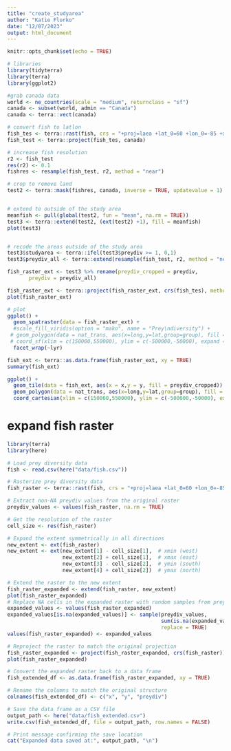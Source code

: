 ```yaml
---
title: "create_studyarea"
author: "Katie Florko"
date: "12/07/2023"
output: html_document
---
```


```r
knitr::opts_chunk$set(echo = TRUE)
```


```r
# libraries
library(tidyterra)
library(terra)
library(ggplot2)

#grab canada data
world <- ne_countries(scale = "medium", returnclass = "sf")
canada <- subset(world, admin == "Canada")
canada <- terra::vect(canada)

# convert fish to latlon
fish_tes <- terra::rast(fish, crs = "+proj=laea +lat_0=60 +lon_0=-85 +x_0=0 +y_0=0 +datum=WGS84 +units=m +no_defs +ellps=WGS84 +towgs84=0,0,0")
fish_test <- terra::project(fish_tes, canada) 

# increase fish resolution
r2 <- fish_test
res(r2) <- 0.1
fishres <- resample(fish_test, r2, method = "near")

# crop to remove land
test2 <- terra::mask(fishres, canada, inverse = TRUE, updatevalue = 1)


# extend to outside of the study area
meanfish <- pull(global(test2, fun = "mean", na.rm = TRUE))
test3 <- terra::extend(test2, (ext(test2) +1), fill = meanfish)
plot(test3)


# recode the areas outside of the study area
test3$studyarea <- terra::ifel(test3$preydiv >= 1, 0,1)
test3$preydiv_all <- terra::extend(resample(fish_test, r2, method = "near"), (ext(test2) +1), fill = 1)

fish_raster_ext <- test3 %>% rename(preydiv_cropped = preydiv,
       preydiv = preydiv_all)

fish_raster_ext <- terra::project(fish_raster_ext, crs(fish_tes), method = "near")
plot(fish_raster_ext)

# plot
ggplot() + 
  geom_spatraster(data = fish_raster_ext) +
  #scale_fill_viridis(option = "mako", name = "Prey\ndiversity") +
 # geom_polygon(data = nat_trans, aes(x=long,y=lat,group=group), fill = NA, color = "white") +
 # coord_sf(xlim = c(150000,550000), ylim = c(-500000,-50000), expand = F) +
  facet_wrap(~lyr)

fish_ext <- terra::as.data.frame(fish_raster_ext, xy = TRUE) 
summary(fish_ext)

ggplot() + 
  geom_tile(data = fish_ext, aes(x = x,y = y, fill = preydiv_cropped)) +
  geom_polygon(data = nat_trans, aes(x=long,y=lat,group=group), fill = NA, color = "white") +
  coord_cartesian(xlim = c(150000,550000), ylim = c(-500000,-50000), expand = F) 

```

# expand fish raster
```r
library(terra)
library(here)

# Load prey diversity data
fish <- read.csv(here("data/fish.csv"))

# Rasterize prey diversity data
fish_raster <- terra::rast(fish, crs = "+proj=laea +lat_0=60 +lon_0=-85 +x_0=0 +y_0=0 +datum=WGS84 +units=m +no_defs +ellps=WGS84 +towgs84=0,0,0")

# Extract non-NA preydiv values from the original raster
preydiv_values <- values(fish_raster, na.rm = TRUE)

# Get the resolution of the raster
cell_size <- res(fish_raster)

# Expand the extent symmetrically in all directions
new_extent <- ext(fish_raster)
new_extent <- ext(new_extent[1] - cell_size[1],  # xmin (west)
                  new_extent[2] + cell_size[1],  # xmax (east)
                  new_extent[3] - cell_size[2],  # ymin (south)
                  new_extent[4] + cell_size[2])  # ymax (north)

# Extend the raster to the new extent
fish_raster_expanded <- extend(fish_raster, new_extent)
plot(fish_raster_expanded)
# Replace NA cells in the expanded raster with random samples from preydiv_values
expanded_values <- values(fish_raster_expanded)
expanded_values[is.na(expanded_values)] <- sample(preydiv_values, 
                                                  sum(is.na(expanded_values)), 
                                                  replace = TRUE)
values(fish_raster_expanded) <- expanded_values

# Reproject the raster to match the original projection
fish_raster_expanded <- project(fish_raster_expanded, crs(fish_raster))
plot(fish_raster_expanded)

# Convert the expanded raster back to a data frame
fish_extended_df <- as.data.frame(fish_raster_expanded, xy = TRUE)

# Rename the columns to match the original structure
colnames(fish_extended_df) <- c("x", "y", "preydiv")

# Save the data frame as a CSV file
output_path <- here("data/fish_extended.csv")
write.csv(fish_extended_df, file = output_path, row.names = FALSE)

# Print message confirming the save location
cat("Expanded data saved at:", output_path, "\n")

```

